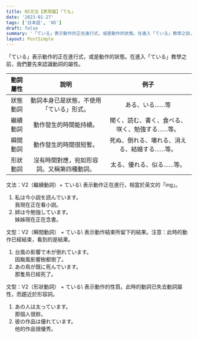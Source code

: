 ```yaml
---
title: N5文法【表現篇】「ても」
date: '2023-01-27'
tags: ['日本語', 'N5']
draft: false
summary: '「ている」表示動作的正在進行式，或是動作的狀態。在進入「ている」教學之前，我們要先來認識動詞的屬性。'
layout: PostSimple
---
```


「ている」表示動作的正在進行式，或是動作的狀態。在進入「ている」教學之前，我們要先來認識動詞的屬性。

| 動詞屬性 |                    說明                    |                      例子                      |
| :------: | :----------------------------------------: | :--------------------------------------------: |
| 狀態動詞 |  動詞本身已是狀態，不使用「ている」形式。  |                 ある、いる……等                 |
| 繼續動詞 |           動作發生的時間能持續。           | 聞く、読む、書く、食べる、咲く、勉強する……等。 |
| 瞬間動詞 |           動作發生的時間很短暫。           |  死ぬ、倒れる、壊れる、消える、結婚する……等。  |
| 形狀動詞 | 沒有時間對應，宛如形容詞。又稱第四種動詞。 |            太る、優れる、似る……等。            |

<grammer>文法：V2（繼續動詞）+ ている\ 表示動作正在進行，相當於英文的「ing」。</grammer>

1. 私は今小説を読んでいます。\
   我現在正在看小説。
2. 姉は今勉強しています。\
   姊姊現在正在念書。

<grammer>
  文型：V2（瞬間動詞） + ている\ 表示動作結束所留下的結果。注意：此時的動作已經結束，看到的是結果。
</grammer>

1. 台風の影響で木が倒れています。\
   因颱風影響樹都倒了。
2. あの鳥が既に死んでいます。\
   那隻鳥已經死了。

<grammer>
  文型：V2（形狀動詞） + ている\ 表示動作的性質。此時的動詞已失去動詞屬性，而趨近於形容詞。
</grammer>

1. あの人は太っています。\
   那個人很胖。
2. 彼の作品は優れています。\
   他的作品很優秀。
